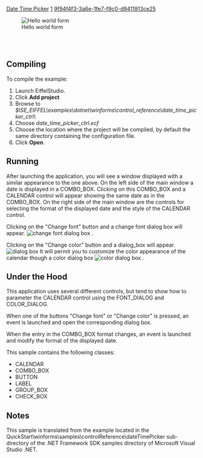 [[Property:title|Date Time Picker]]
[[Property:weight|1]]
[[Property:uuid|9f94f4f3-3a6e-1fe7-f9c0-d9411913ce25]]
<div> 
[[Image:date-time-picker|Hello world form]]  
</div>
<br/>
<br/>


==Compiling==

To compile the example:   
# Launch EiffelStudio.
# Click '''Add project'''
# Browse to ''$ISE_EIFFEL\examples\dotnet\winforms\control_reference\date_time_picker_ctrl\''
# Choose ''date_time_picker_ctrl.ecf''
# Choose the location where the project will be compiled, by default the same directory containing the configuration file.
# Click '''Open'''.


==Running==

After launching the application, you will see a window displayed with a similar appearance to the one above. On the left side of the main window a date is displayed in a <span><eiffel>COMBO_BOX</eiffel></span>. Clicking on this <span><eiffel>COMBO_BOX</eiffel></span> and a <span><eiffel>CALENDAR</eiffel></span> control will appear showing the same date as in the <span><eiffel>COMBO_BOX</eiffel></span>. On the right side of the main window are the controls for selecting the format of the displayed date and the style of the <span><eiffel>CALENDAR</eiffel></span> control. 

Clicking on the "Change font" button and a change font dialog box will appear.  [[Image:change-font-dialog|change font dialog box]] . 

Clicking on the "Change color" button and a dialog_box will appear.  [[Image:dotnet-samples--date-time-picker-change-color-dlg|dialog box]]  It will permit you to customize the color appearance of the calendar though a color dialog box  [[Image:dotnet-samples--date-time-picker-change-color-dlg|color dialog box]] . 



==Under the Hood==

This application uses several different controls, but tend to show how to parameter the <span><eiffel>CALENDAR</eiffel></span> control using the <span><eiffel>FONT_DIALOG</eiffel></span> and <span><eiffel>COLOR_DIALOG</eiffel></span>. 

When one of the buttons "Change font" or "Change color" is pressed, an event is launched and open the corresponding dialog box. 

When the entry in the <span><eiffel>COMBO_BOX</eiffel></span> format changes, an event is launched and modify the format of the displayed date. 

This sample contains the following classes:
*  <span><eiffel>CALENDAR</eiffel></span> 
*  <span><eiffel>COMBO_BOX</eiffel></span> 
*  <span><eiffel>BUTTON</eiffel></span> 
*  <span><eiffel>LABEL</eiffel></span> 
*  <span><eiffel>GROUP_BOX</eiffel></span> 
*  <span><eiffel>CHECK_BOX</eiffel></span> 

==Notes==

This sample is translated from the example located in the QuickStart\winforms\samples\controlReference\dateTimePicker sub-directory of the .NET Framework SDK samples directory of Microsoft Visual Studio .NET. 








